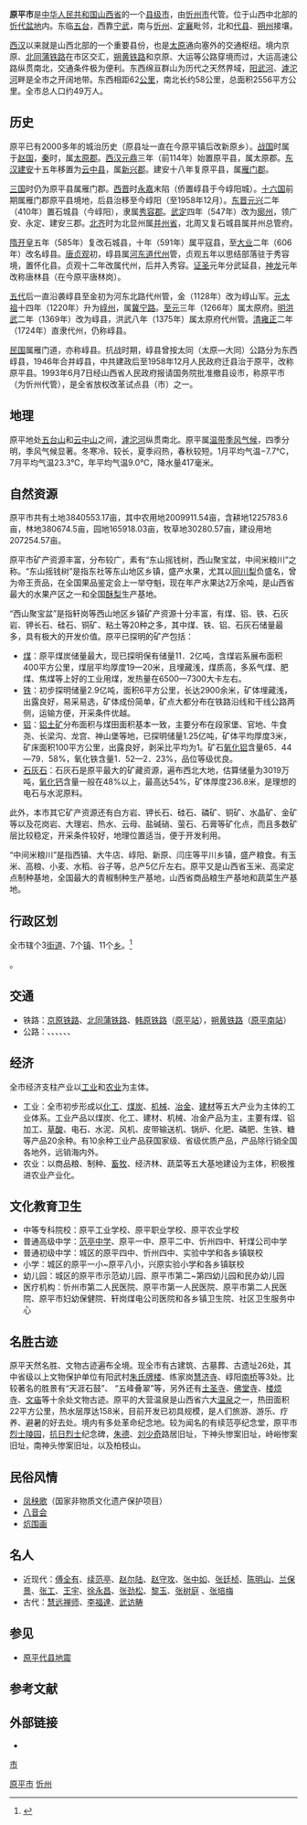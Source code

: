 {{Redirect|原平}}
{{Infobox China County
| county		= 原平市
| Photo			= 
| Photoname		= 
| Pinyin		= Yuánpíng Shì
| usedname		= 
| nameorigin		= 
| map			= ChinaXinzhouYuanping.png
| mapsize		= 
| map_caption		= 原平市在忻州市的位置
| Belong		= [[山西省|山西省]][[忻州市|忻州市]]
| Types			= [[县级市|县级市]]
| admincode		= 140981
| founded		= 1993年6月
| seat			= [[北城街道_(原平市)|北城街道]] 
| officerTitle		= 
| officer		= 
| officerTitle2		= 
| officer2		= 
| division		= 21
| town			= 7
| township		= 11
| subdistrict		= 3
| dialect		= 
| coordinate		= {{coord|38.732|N|112.711|E}}
| area			= 2556
| area land		= 
| area water		= 
| census yr		= 2010
| pop			= 49.12万
| density		= 192.18人／平方公里
| GDP			= 70.06亿元
| GDPPC			= 14243元
| post code		= 034100
| phone code		= 0350
| web			= www.yuanping.gov.cn
| web_title		= 原平市人民政府
}}

'''原平市'''是[[中华人民共和国|中华人民共和国]][[山西省|山西省]]的一个[[县级市|县级市]]，由[[忻州市|忻州市]]代管。位于山西中北部的[[忻代盆地|忻代盆地]]内。东临[[五台县|五台]]，西靠[[宁武县|宁武]]，南与[[忻州|忻州]]、[[定襄|定襄]]毗邻，北和[[代县|代县]]、[[朔州|朔州]]接壤。

[[西汉|西汉]]以来就是山西北部的一个重要县份，也是[[太原|太原]]通向塞外的交通枢纽。境内京原、[[北同蒲铁路|北同蒲铁路]]在市区交汇，[[朔黄铁路|朔黄铁路]]和京原、大运等公路穿境而过，大运高速公路纵贯南北，交通条件极为便利。东西绵亘群山为历代之天然界域，[[阳武河|阳武河]]、[[滹沱河|滹沱河]]畔是全市之开阔地带。东西相距62[[公里|公里]]，南北长约58公里，总面积2556平方公里。全市总人口约49万人。

==历史==
原平已有2000多年的城治历史（原县址一直在今原平镇后改新原乡）。[[战国|战国]]时属于[[赵国|赵国]]，[[秦朝|秦]]时，属[[太原郡|太原郡]]。[[西汉|西汉]][[元鼎|元鼎]]三年（前114年）始置原平县，属太原郡。[[东汉|东汉]][[建安_(东汉)|建安]]十五年移置为[[云中县_(东汉)|云中县]]，属[[新兴郡|新兴郡]]。建安十八年复原平县，属[[雁门郡|雁门郡]]。

[[三国|三国]]时仍为原平县属雁门郡。[[西晋|西晋]]时[[永嘉_(西晋)|永嘉]]末陷（侨置崞县于今崞阳城）。[[十六国|十六国]]前期属雁门郡原平县境地，后县治移至今崞阳（至1958年12月）。[[东晋|东晋]][[元兴_(晋)|元兴]]二年（410年）置石城县（今崞阳），隶属[[秀容郡|秀容郡]]。[[武定_(东魏)|武定]]四年（547年）改为[[廓州_(东魏)|廓州]]，领广安、永定、建安三郡。[[北齐|北齐]]时为北显州属[[并州省|并州省]]，北周又复石城县属并州总管府。

[[隋|隋]][[开皇|开皇]]五年（585年）复改石城县，十年（591年）属平寇县，至[[大业|大业]]二年（606年）改名崞县。[[唐|唐]][[贞观_(唐朝)|贞观]]初，崞县属[[河东道|河东道]][[代州|代州]]管，贞观五年以思结部落驻于秀容境，置怀化县。贞观十二年改属代州，后并入秀容。[[证圣|证圣]]元年分武延县，[[神龍_(年號)|神龙]]元年改称唐林县（在今原平唐林岗）。

[[五代|五代]]后一直沿袭崞县至金初为河东北路代州管，金（1128年）改为崞山军。[[元太祖|元太祖]]十四年（1220年）升为[[崞州|崞州]]，属[[冀宁路|冀宁路]]。[[至元_(忽必烈)|至元]]三年（1266年）属太原府。[[明|明]][[洪武|洪武]]二年（1369年）改为崞县，洪武八年（1375年）属太原府代州管。[[清|清]][[雍正|雍正]]二年（1724年）直隶代州，仍称崞县。

[[中華民國|民国]]属雁门道，亦称崞县。抗战时期，崞县曾按太同（太原—大同）公路分为东西崞县，1946年合并崞县，中共建政后至1958年12月人民政府迁县治于原平，改称原平县。1993年6月7日经山西省人民政府报请国务院批准撤县设市，称原平市（为忻州代管），是全省放权改革试点县（市）之一。

==地理==
原平地处[[五台山|五台山]]和[[云中山|云中山]]之间，[[滹沱河|滹沱河]]纵贯南北。原平属[[温带季风气候|温带季风气候]]，四季分明，季风气候显著。冬寒冷、较长，夏季闷热，春秋较短。1月平均气温−7.7℃，7月平均气温23.3℃，年平均气温9.0℃，降水量417毫米。

{{原平市气候数据}}

==自然资源==
原平市共有土地3840553.17亩，其中农用地2009911.54亩，含耕地1225783.6亩，林地380674.5亩，园地165918.03亩，牧草地30280.57亩，建设用地207254.57亩。

原平市矿产资源丰富，分布较广，素有“东山摇钱树，西山聚宝盆，中间米粮川”之称。“东山摇钱树”是指东社等东山地区乡镇，盛产水果，尤其以[[同川梨|同川梨]]负盛名，曾为帝王贡品，在全国果品鉴定会上一举夺魁，现在年产水果达2万余吨，是山西省最大的水果产区之一和全国[[酥梨|酥梨]]生产基地。

“西山聚宝盆”是指轩岗等西山地区乡镇矿产资源十分丰富，有煤、铝、铁、石灰岩、钾长石、硅石、铜矿、粘土等20种之多，其中煤、铁、铝、石灰石储量最多，具有极大的开发价值。原平已探明的矿产包括：
*[[煤|煤]]：原平煤炭储量最大，现已探明保有储量11．2亿吨，含煤岩系展布面积400平方公里，煤层平均厚度19—20米，且埋藏浅，煤质高，多系气煤、肥煤、焦煤等上好的工业用煤，发热量在6500—7300大卡左右。
*[[铁|铁]]：初步探明储量2.9亿吨，面积6平方公里，长达2900余米，矿体埋藏浅，出露良好，易采易选，矿体成份简单，矿点大都分布在铁路沿线和干线公路两侧，运输方便，开采条件优越。
*[[铝|铝]]：[[铝土矿|铝土矿]]分布面积与煤田面积基本一致，主要分布在段家堡、官地、牛食尧、长梁沟、龙宫、神山堡等地，已探明储量1.25亿吨，矿体平均厚度3米，矿床面积100平方公里，出露良好，剥采比平均为1。矿石[[氧化铝|氧化铝]]含量65．44—79．58%，氧化铁含量1．52—2．23%，品位等级优良。
*[[石灰石|石灰石]]：石灰石是原平最大的矿藏资源，遍布西北大地，估算储量为3019万吨，[[氧化钙|氧化钙]]含量一般在48%以上，最高达54%，矿体厚度236.8米，是理想的电石与水泥原料。

此外，本市其它矿产资源还有白方岩、钾长石、硅石、磷矿、铜矿、水晶矿、金矿等以及花岗岩、大理岩、热水、云母、盐碱硝、萤石、石膏等矿化点，而且多数矿层比较稳定，开采条件较好，地理位置适当，便于开发利用。　　

“中间米粮川”是指西镇、大牛店、崞阳、新原、闫庄等平川乡镇，盛产粮食。有玉米、高粮、小麦、水稻、谷子等，总产5亿斤左右。原平又是山西省玉米、高梁定点制种基地，全国最大的青椒制种生产基地，山西省商品粮生产基地和蔬菜生产基地。

==行政区划==
全市辖个3[[街道办事处|街道]]、7个[[镇|镇]]、11个[[乡_(中华人民共和国)|乡]]。<ref>{{PRC admin/ref sgc|14/09/81/000/000}}</ref>

{{PRC admin/children|14/09/81/000/000}}。

==交通==
*铁路：{{rint|cn|rail}}[[京原铁路|京原铁路]]、{{rint|cn|rail}}[[北同蒲铁路|北同蒲铁路]]、{{rint|cn|rail}}[[韩原铁路|韩原铁路]]（[[原平站|原平站]]），{{rint|cn|rail}}[[朔黄铁路|朔黄铁路]]（[[原平南站|原平南站]]）
*公路：{{中国高速公路名|G55}}、{{中国国道名|108}}、{{中国国道名|208}}、{{中国国道名|338}}、{{中国省道名|206|P=山西}}、{{中国省道名|305|P=山西}}、{{中国省道名|310|P=山西}}

==经济==
全市经济支柱产业以[[工业|工业]]和[[农业|农业]]为主体。
*工业：全市初步形成以[[化工|化工]]、[[煤炭|煤炭]]、[[机械|机械]]、[[冶金|冶金]]、[[建材|建材]]等五大产业为主体的工业体系。工业产品以煤炭、化工、建材、机械、冶金产品为主，主要有煤、铝加工、[[草酸|草酸]]、电石、水泥、风机、皮带输送机、锅炉、化肥、磷肥、生铁、糖等产品20余种。有10余种工业产品获国家级、省级优质产品，产品除行销全国各地外，远销海内外。
*农业：以商品粮、制种、[[畜牧|畜牧]]、经济林、蔬菜等五大基地建设为主体，积极推进农业产业化。

==文化教育卫生==
*中等专科院校：原平工业学校、原平职业学校、原平农业学校
*普通高级中学：[[范亭中学|范亭中学]]、原平一中、原平二中、忻州四中、轩煤公司中学
*普通初级中学：城区的原平四中、忻州四中、实验中学和各乡镇联校
*小学：城区的原平一小~原平八小，兴原实验小学和各乡镇联校
*幼儿园：城区的原平市示范幼儿园、原平市第二~第四幼儿园和民办幼儿园
*医疗机构：忻州市第二人民医院、原平市第一人民医院、原平市第二人民医院、原平市妇幼保健院、轩岗煤电公司医院和各乡镇卫生院、社区卫生服务中心

==名胜古迹==
原平天然名胜、文物古迹遍布全境。现全市有古建筑、古墓葬、古遗址26处，其中省级以上文物保护单位有阳武村[[朱氏牌楼|朱氏牌楼]]、练家岗[[慧济寺|慧济寺]]、崞阳[[南桥|南桥]]等3处。比较著名的胜景有“天涯石鼓”、 “五峰叠翠”等，另外还有[[土圣寺|土圣寺]]、[[佛堂寺|佛堂寺]]、[[楼烦寺|楼烦寺]]、[[文庙|文庙]]等十余处文物古迹。原平的大营温泉是山西省六大[[温泉|温泉]]之一，热田面积22平方公里，热水层厚达158米，目前开发已初具规模，是人们旅游、游乐、疗养、避暑的好去处。境内有多处革命纪念地。较为闻名的有续范亭纪念堂，原平市[[烈士陵园|烈士陵园]]，[[抗日烈士|抗日烈士]]纪念碑，[[朱德|朱德]]、[[刘少奇|刘少奇]]路居旧址，下神头惨案旧址，峙峪惨案旧址，南神头惨案旧址，以及柏枝山。

==民俗风情==
*[[凤秧歌|凤秧歌]]（国家非物质文化遗产保护项目）
*[[八音会|八音会]]
*[[炕围画|炕围画]]

==名人==
*近现代：[[傅全有|傅全有]]、[[续范亭|续范亭]]、[[赵尔陆|赵尔陆]]、[[赵守攻|赵守攻]]、[[张中如|张中如]]、[[张廷桢|张廷桢]]、[[陈明山|陈明山]]、[[兰保景|兰保景]]、[[张工|张工]]、[[王宇|王宇]]、[[徐永昌|徐永昌]]、[[张劲松|张劲松]]、[[黎玉|黎玉]]、[[张树庭|张树庭]] 、[[张培梅|张培梅]]
*古代：[[慧远禅师|慧远禅师]]、[[李福達|李福達]]、[[武访畴|武访畴]]

==参见==
*[[原平代县地震|原平代县地震]]

== 参考文献 ==
{{reflist}}

== 外部链接 ==
* {{Official website|http://www.yuanping.gov.cn/|name=原平市人民政府门户网站}}

{{原平市行政区划}}
{{忻州市行政区划}}
{{山西行政区划}}

[[Category:原平市|]]
[[category:忻州区县市|市]]
[[Category:山西县级市|忻州]]